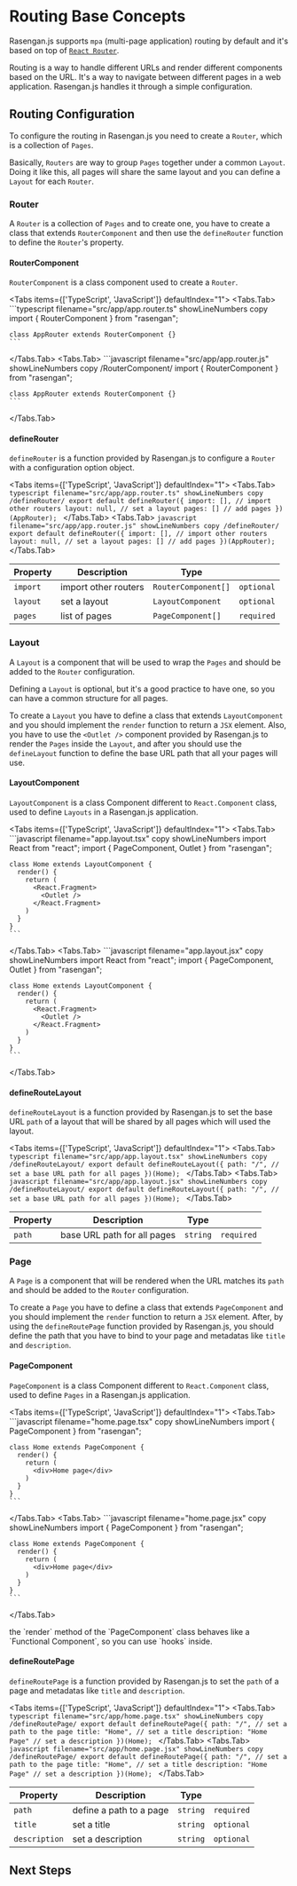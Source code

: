 
# Routing Base Concepts

Rasengan.js supports `mpa` (multi-page application) routing by default and it's based on top of [`React Router`](https://reactrouter.com/).

Routing is a way to handle different URLs and render different components based on the URL. It's a way to navigate between different pages in a web application.
Rasengan.js handles it through a simple configuration.

## Routing Configuration

To configure the routing in Rasengan.js you need to create a `Router`, which is a collection of `Pages`.

Basically, `Routers` are way to group `Pages` together under a common `Layout`. Doing it like this, all pages will share the same layout and you can define a `Layout` for each `Router`.

### Router

A `Router` is a collection of `Pages` and to create one, you have to create a class that extends `RouterComponent` and then use the `defineRouter` function to define the `Router`'s property.

#### RouterComponent

`RouterComponent` is a class component used to create a `Router`.

<Tabs items={['TypeScript', 'JavaScript']} defaultIndex="1">
  <Tabs.Tab>
    ```typescript filename="src/app/app.router.ts" showLineNumbers copy
    import { RouterComponent } from "rasengan";

    class AppRouter extends RouterComponent {}
    ```

  </Tabs.Tab>
  <Tabs.Tab>
    ```javascript filename="src/app/app.router.js" showLineNumbers copy /RouterComponent/
    import { RouterComponent } from "rasengan";

    class AppRouter extends RouterComponent {}
    ```

  </Tabs.Tab>
</Tabs>

#### defineRouter

`defineRouter` is a function provided by Rasengan.js to configure a `Router` with a configuration option object.

<Tabs items={['TypeScript', 'JavaScript']} defaultIndex="1">
  <Tabs.Tab>
    ```typescript filename="src/app/app.router.ts" showLineNumbers copy /defineRouter/
    export default defineRouter({
      import: [], // import other routers
      layout: null, // set a layout
      pages: [] // add pages
    })(AppRouter);
    ```
  </Tabs.Tab>
  <Tabs.Tab>
    ```javascript filename="src/app/app.router.js" showLineNumbers copy /defineRouter/
    export default defineRouter({
      import: [], // import other routers
      layout: null, // set a layout
      pages: [] // add pages
    })(AppRouter);
    ```
  </Tabs.Tab>
</Tabs>

| Property | Description          | Type                |            |
| -------- | -------------------- | ------------------- | ---------- |
| `import` | import other routers | `RouterComponent[]` | `optional` |
| `layout` | set a layout         | `LayoutComponent`   | `optional` |
| `pages`  | list of pages        | `PageComponent[]`   | `required` |

### Layout

A `Layout` is a component that will be used to wrap the `Pages` and should be added to the `Router` configuration.

Defining a `Layout` is optional, but it's a good practice to have one, so you can have a common structure for all pages.

To create a `Layout` you have to define a class that extends `LayoutComponent` and you should implement the `render` function to return a `JSX` element.
Also, you have to use the `<Outlet />` component provided by Rasengan.js to render the `Pages` inside the `Layout`,
and after you should use the `defineLayout` function to define the base URL path that all your pages will use.

#### LayoutComponent

`LayoutComponent` is a class Component different to `React.Component` class, used to define `Layouts` in a Rasengan.js application.

<Tabs items={['TypeScript', 'JavaScript']} defaultIndex="1">
  <Tabs.Tab>
    ```javascript filename="app.layout.tsx" copy showLineNumbers
    import React from "react";
    import { PageComponent, Outlet } from "rasengan";

    class Home extends LayoutComponent {
      render() {
        return (
          <React.Fragment>
            <Outlet />
          </React.Fragment>
        )
      }
    }
    ```

  </Tabs.Tab>
  <Tabs.Tab>
    ```javascript filename="app.layout.jsx" copy showLineNumbers
    import React from "react";
    import { PageComponent, Outlet } from "rasengan";

    class Home extends LayoutComponent {
      render() {
        return (
          <React.Fragment>
            <Outlet />
          </React.Fragment>
        )
      }
    }
    ```

  </Tabs.Tab>
</Tabs>

#### defineRouteLayout

`defineRouteLayout` is a function provided by Rasengan.js to set the base URL `path` of a layout that will be shared by all pages which will used the layout.

<Tabs items={['TypeScript', 'JavaScript']} defaultIndex="1">
  <Tabs.Tab>
    ```typescript filename="src/app/app.layout.tsx" showLineNumbers copy /defineRouteLayout/
    export default defineRouteLayout({
      path: "/", // set a base URL path for all pages
    })(Home);
    ```
  </Tabs.Tab>
  <Tabs.Tab>
    ```javascript filename="src/app/app.layout.jsx" showLineNumbers copy /defineRouteLayout/
    export default defineRouteLayout({
      path: "/", // set a base URL path for all pages
    })(Home);
    ```
  </Tabs.Tab>
</Tabs>

| Property | Description                 | Type     |            |
| -------- | --------------------------- | -------- | ---------- |
| `path`   | base URL path for all pages | `string` | `required` |

### Page

A `Page` is a component that will be rendered when the URL matches its `path` and should be added to the `Router` configuration.

To create a `Page` you have to define a class that extends `PageComponent` and you should implement the `render` function to return a `JSX` element.
After, by using the `defineRoutePage` function provided by Rasengan.js, you should define the path that you have to bind to your page and metadatas
like `title` and `description`.

#### PageComponent

`PageComponent` is a class Component different to `React.Component` class, used to define `Pages` in a Rasengan.js application.

<Tabs items={['TypeScript', 'JavaScript']} defaultIndex="1">
  <Tabs.Tab>
    ```javascript filename="home.page.tsx" copy showLineNumbers
    import { PageComponent } from "rasengan";

    class Home extends PageComponent {
      render() {
        return (
          <div>Home page</div>
        )
      }
    }
    ```

  </Tabs.Tab>
  <Tabs.Tab>
    ```javascript filename="home.page.jsx" copy showLineNumbers
    import { PageComponent } from "rasengan";

    class Home extends PageComponent {
      render() {
        return (
          <div>Home page</div>
        )
      }
    }
    ```

  </Tabs.Tab>
</Tabs>

<AlertBox type="tip">
  the `render` method of the `PageComponent` class behaves like a `Functional
  Component`, so you can use `hooks` inside.
</AlertBox>

#### defineRoutePage

`defineRoutePage` is a function provided by Rasengan.js to set the `path` of a page and metadatas like `title` and `description`.

<Tabs items={['TypeScript', 'JavaScript']} defaultIndex="1">
  <Tabs.Tab>
    ```typescript filename="src/app/home.page.tsx" showLineNumbers copy /defineRoutePage/
    export default defineRoutePage({
      path: "/", // set a path to the page
      title: "Home", // set a title
      description: "Home Page" // set a description
    })(Home);
    ```
  </Tabs.Tab>
  <Tabs.Tab>
    ```javascript filename="src/app/home.page.jsx" showLineNumbers copy /defineRoutePage/
    export default defineRoutePage({
      path: "/", // set a path to the page
      title: "Home", // set a title
      description: "Home Page" // set a description
    })(Home);
    ```
  </Tabs.Tab>
</Tabs>

| Property      | Description             | Type     |            |
| ------------- | ----------------------- | -------- | ---------- |
| `path`        | define a path to a page | `string` | `required` |
| `title`       | set a title             | `string` | `optional` |
| `description` | set a description       | `string` | `optional` |

## Next Steps
